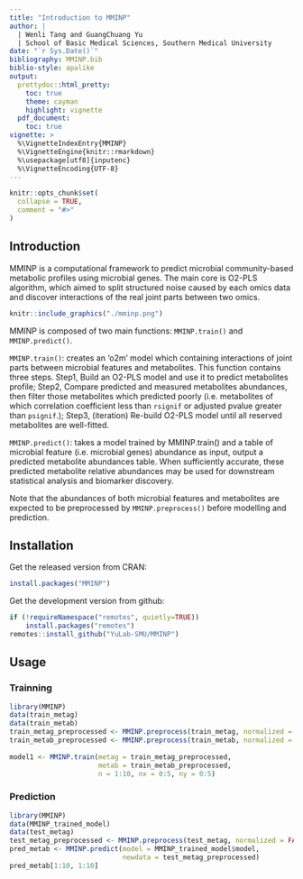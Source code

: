 ```yaml
---
title: "Introduction to MMINP"
author: |
  | Wenli Tang and GuangChuang Yu
  | School of Basic Medical Sciences, Southern Medical University
date: "`r Sys.Date()`"
bibliography: MMINP.bib
biblio-style: apalike
output:
  prettydoc::html_pretty:
    toc: true
    theme: cayman
    highlight: vignette
  pdf_document:
    toc: true
vignette: >
  %\VignetteIndexEntry{MMINP}
  %\VignetteEngine{knitr::rmarkdown}
  %\usepackage[utf8]{inputenc}
  %\VignetteEncoding{UTF-8}
---
```


```r
knitr::opts_chunk$set(
  collapse = TRUE,
  comment = "#>"
)
```

## Introduction

MMINP is a computational framework to predict microbial community-based 
metabolic profiles using microbial genes. The main core is O2-PLS algorithm, which aimed to split structured noise caused by each omics data and discover interactions of the real joint parts between two omics.  

```r
knitr::include_graphics("./mminp.png")
```

MMINP is composed of two main functions: `MMINP.train()` and `MMINP.predict()`.  

`MMINP.train()`: creates an 'o2m' model which containing interactions of joint parts between microbial features and metabolites. This function contains three steps. Step1, Build an O2-PLS model and use it to predict metabolites profile; Step2, Compare predicted and measured metabolites abundances, then filter those metabolites which predicted poorly (i.e. metabolites of which correlation coefficient less than `rsignif` or adjusted pvalue greater than `psignif`.); Step3, (iteration) Re-build O2-PLS model until all reserved metabolites are well-fitted.

`MMINP.predict()`: takes a model trained by MMINP.train() and a table of microbial feature (i.e. microbial genes) abundance as input, output a predicted metabolite abundances table. When sufficiently accurate, these predicted metabolite relative abundances may be used for downstream statistical analysis and biomarker discovery. 

Note that the abundances of both microbial features and metabolites are expected to be preprocessed by `MMINP.preprocess()` before modelling and prediction.

## Installation

Get the released version from CRAN:  

```r
install.packages("MMINP")
```

Get the development version from github:

```r
if (!requireNamespace("remotes", quietly=TRUE))
    install.packages("remotes")
remotes::install_github("YuLab-SMU/MMINP")
```

## Usage
### Trainning

```r
library(MMINP)
data(train_metag)
data(train_metab)
train_metag_preprocessed <- MMINP.preprocess(train_metag, normalized = FALSE)
train_metab_preprocessed <- MMINP.preprocess(train_metab, normalized = FALSE)
  
model1 <- MMINP.train(metag = train_metag_preprocessed,
                      metab = train_metab_preprocessed,
                      n = 1:10, nx = 0:5, ny = 0:5)
```

### Prediction

```r
library(MMINP)
data(MMINP_trained_model)
data(test_metag)
test_metag_preprocessed <- MMINP.preprocess(test_metag, normalized = FALSE)
pred_metab <- MMINP.predict(model = MMINP_trained_model$model,
                            newdata = test_metag_preprocessed)
pred_metab[1:10, 1:10]
```

  
